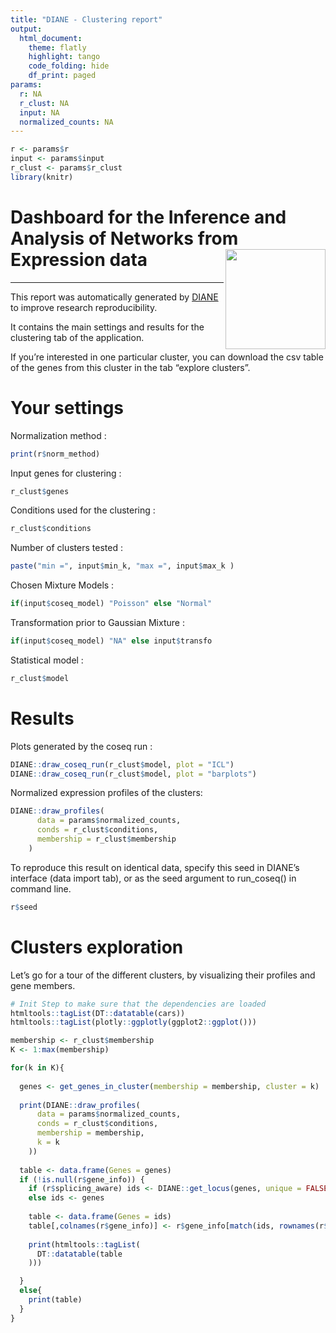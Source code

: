 ---
title: "DIANE - Clustering report"
output: 
  html_document:
    theme: flatly
    highlight: tango
    code_folding: hide
    df_print: paged
params:
  r: NA
  r_clust: NA
  input: NA
  normalized_counts: NA
---

```{r, include=FALSE}
r <- params$r
input <- params$input
r_clust <- params$r_clust
library(knitr)
```

# Dashboard for the Inference and Analysis of Networks from Expression data <img src="favicon.ico" align="right" width="160"/>

------------------------------------------------------------------------

This report was automatically generated by [DIANE](https://oceanecsn.github.io/DIANE) to improve research reproducibility.

It contains the main settings and results for the clustering tab of the application.

If you're interested in one particular cluster, you can download the csv table of the genes from this cluster in the tab "explore clusters".

# Your settings

Normalization method :

```{r}
print(r$norm_method)
```

Input genes for clustering :

```{r}
r_clust$genes
```

Conditions used for the clustering :

```{r}
r_clust$conditions
```

Number of clusters tested :

```{r}
paste("min =", input$min_k, "max =", input$max_k )
```

Chosen Mixture Models :

```{r}
if(input$coseq_model) "Poisson" else "Normal"
```

Transformation prior to Gaussian Mixture :

```{r}
if(input$coseq_model) "NA" else input$transfo
```

Statistical model :

```{r}
r_clust$model
```

# Results

Plots generated by the coseq run :

```{r}
DIANE::draw_coseq_run(r_clust$model, plot = "ICL")
DIANE::draw_coseq_run(r_clust$model, plot = "barplots")
```

Normalized expression profiles of the clusters:

```{r, fig.width=12, fig.height=10}

DIANE::draw_profiles(
      data = params$normalized_counts,
      conds = r_clust$conditions,
      membership = r_clust$membership
    )
```


To reproduce this result on identical data, specify this seed in DIANE's interface (data import tab), or as the seed argument to run_coseq() in command line.

```{r}
r$seed
```

# Clusters exploration

Let's go for a tour of the different clusters, by visualizing their profiles and gene members.


```{r, include=FALSE}
# Init Step to make sure that the dependencies are loaded
htmltools::tagList(DT::datatable(cars))
htmltools::tagList(plotly::ggplotly(ggplot2::ggplot()))
```


```{r, results='asis'}

membership <- r_clust$membership
K <- 1:max(membership)

for(k in K){
  
  genes <- get_genes_in_cluster(membership = membership, cluster = k)
  
  print(DIANE::draw_profiles(
      data = params$normalized_counts,
      conds = r_clust$conditions,
      membership = membership,
      k = k
    ))
  
  table <- data.frame(Genes = genes)
  if (!is.null(r$gene_info)) {
    if (r$splicing_aware) ids <- DIANE::get_locus(genes, unique = FALSE)
    else ids <- genes
    
    table <- data.frame(Genes = ids)
    table[,colnames(r$gene_info)] <- r$gene_info[match(ids, rownames(r$gene_info)),]
    
    print(htmltools::tagList(
      DT::datatable(table
    )))

  }
  else{
    print(table)
  }
}
```
